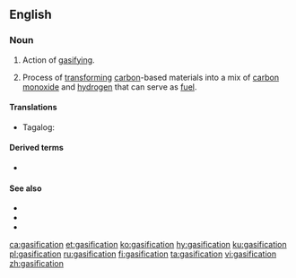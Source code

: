 ==English==
{{wikipedia}}

===Noun===
{{en-noun}}
# Action of [[gasify]]ing.
# {{label|en|chemistry}} Process of [[transform]]ing [[carbon]]-based materials into a mix of [[carbon monoxide]] and [[hydrogen]] that can serve as [[fuel]].

====Translations====
{{trans-top|action of gasifying}}
* Tagalog: {{t|tl|sabuhag}}
{{trans-mid}}
{{trans-bottom}}

====Derived terms====
* {{l|en|regasification}}

====See also====
* {{l|en|boiling}}
* {{l|en|sublimation}}
* {{l|en|syngas}}

[[ca:gasification]]
[[et:gasification]]
[[ko:gasification]]
[[hy:gasification]]
[[ku:gasification]]
[[pl:gasification]]
[[ru:gasification]]
[[fi:gasification]]
[[ta:gasification]]
[[vi:gasification]]
[[zh:gasification]]